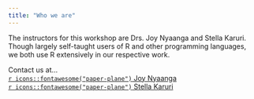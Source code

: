 ```yaml
---
title: "Who we are"
---
```


The instructors for this workshop are Drs. Joy Nyaanga and Stella Karuri. Though largely self-taught users of R and other programming languages, we both use R extensively in our respective work.

Contact us at...   
[`r icons::fontawesome("paper-plane")` Joy Nyaanga](mailto:jnyaanga@luriechildrens.org)   
[`r icons::fontawesome("paper-plane")` Stella Karuri](mailto:skaruri@luriechildrens.org)  
